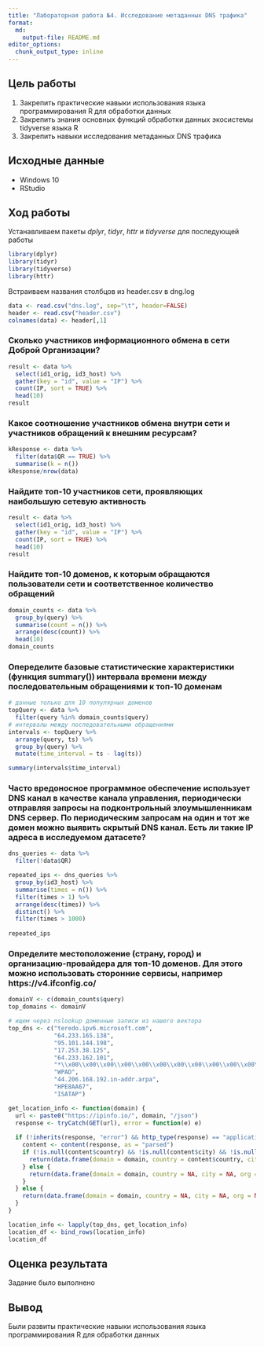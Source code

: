 ```yaml
---
title: "Лабораторная работа №4. Исследование метаданных DNS трафика"
format:   
  md:
    output-file: README.md
editor_options: 
  chunk_output_type: inline
---
```


## Цель работы

1. Закрепить практические навыки использования языка программирования R для обработки данных
2. Закрепить знания основных функций обработки данных экосистемы tidyverse языка R
3. Закрепить навыки исследования метаданных DNS трафика

## Исходные данные

-   Windows 10
-   RStudio

## Ход работы

Устанавливаем пакеты *dplyr*, *tidyr*, *httr* и *tidyverse* для последующей работы
```r
library(dplyr)
library(tidyr)
library(tidyverse)
library(httr)
```
 
Встраиваем названия столбцов из header.csv в dng.log
```r
data <- read.csv("dns.log", sep="\t", header=FALSE)
header <- read.csv("header.csv")
colnames(data) <- header[,1]
```
### Сколько участников информационного обмена в сети Доброй Организации?
```r
result <- data %>%
  select(id1_orig, id3_host) %>%
  gather(key = "id", value = "IP") %>%
  count(IP, sort = TRUE) %>%
  head(10)
result
```


### Какое соотношение участников обмена внутри сети и участников обращений к внешним ресурсам?
```r
kResponse <- data %>%
  filter(data$QR == TRUE) %>%
  summarise(k = n())
kResponse/nrow(data)
```

### Найдите топ-10 участников сети, проявляющих наибольшую сетевую активность
```r
result <- data %>%
  select(id1_orig, id3_host) %>%
  gather(key = "id", value = "IP") %>%
  count(IP, sort = TRUE) %>%
  head(10)
result
```

### Найдите топ-10 доменов, к которым обращаются пользователи сети и соответственное количество обращений
```r
domain_counts <- data %>%
  group_by(query) %>%
  summarise(count = n()) %>%
  arrange(desc(count)) %>%
  head(10)
domain_counts
```

### Опеределите базовые статистические характеристики (функция summary()) интервала времени между последовательным обращениями к топ-10 доменам
```r
# данные только для 10 популярных доменов
topQuery <- data %>%
  filter(query %in% domain_counts$query)
# интервалы между последовательными обращениями
intervals <- topQuery %>%
  arrange(query, ts) %>%
  group_by(query) %>%
  mutate(time_interval = ts - lag(ts))

summary(intervals$time_interval)
```


### Часто вредоносное программное обеспечение использует DNS канал в качестве канала управления, периодически отправляя запросы на подконтрольный злоумышленникам DNS сервер. По периодическим запросам на один и тот же домен можно выявить скрытый DNS канал. Есть ли такие IP адреса в исследуемом датасете?

```r
dns_queries <- data %>%
  filter(!data$QR)

repeated_ips <- dns_queries %>%
  group_by(id3_host) %>%
  summarise(times = n()) %>%
  filter(times > 1) %>%
  arrange(desc(times)) %>%
  distinct() %>%
  filter(times > 1000)
  
repeated_ips
```

### Определите местоположение (страну, город) и организацию-провайдера для топ-10 доменов. Для этого можно использовать сторонние сервисы, например https://v4.ifconfig.co/
```r
domainV <- c(domain_counts$query)
top_domains <- domainV

# ищем через nslookup доменные записи из нашего вектора
top_dns <- c("teredo.ipv6.microsoft.com",
             "64.233.165.138",
             "95.101.144.198",
             "17.253.38.125",
             "64.233.162.101",
             "*\\x00\\x00\\x00\\x00\\x00\\x00\\x00\\x00\\x00\\x00\\x00\\x00\\x00\\x00",
             "WPAD",
             "44.206.168.192.in-addr.arpa",
             "HPE8AA67",
             "ISATAP")
```

```r
get_location_info <- function(domain) {
  url <- paste0("https://ipinfo.io/", domain, "/json")
  response <- tryCatch(GET(url), error = function(e) e)
  
  if (!inherits(response, "error") && http_type(response) == "application/json") {
    content <- content(response, as = "parsed")
    if (!is.null(content$country) && !is.null(content$city) && !is.null(content$org)) {
      return(data.frame(domain = domain, country = content$country, city = content$city, org = content$org))
    } else {
      return(data.frame(domain = domain, country = NA, city = NA, org = NA))
    }
  } else {
    return(data.frame(domain = domain, country = NA, city = NA, org = NA))
  }
}

location_info <- lapply(top_dns, get_location_info)
location_df <- bind_rows(location_info)
location_df
```


## Оценка результата

Задание было выполнено

## Вывод

Были развиты практические навыки использования языка программирования R для обработки данных
